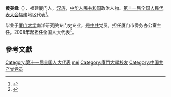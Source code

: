 '''黄美缘'''（{{bd|1953年||}}），福建厦门人，[[汉族|汉族]]，[[中华人民共和国|中华人民共和国]]政治人物、[[第十一届全国人民代表大会|第十一届全国人民代表大会]]福建地区代表<ref>{{cite web|author=新华网|title=第十一届全国人大代表|url=http://news.xinhuanet.com/ziliao/2008-03/03/content_7708230.htm?node=36628|publisher=新华网|accessdate=2014-01-07|archive-date=2014-01-10|archive-url=https://web.archive.org/web/20140110211415/http://news.xinhuanet.com/ziliao/2008-03/03/content_7708230.htm?node=36628|dead-url=no}}</ref>。

毕业于[[厦门大学|厦门大学]]南洋研究院专门史专业，是[[中共|中共]]党员。担任厦门市侨务办公室主任。2008年起担任全国人大代表<ref>{{cite news|title=全国人大代表信息-黄美缘|url=http://210.82.31.1:8084/delegate/viewDelegate.action?dbid=111109|accessdate=2013-04-05|newspaper=全国人大网|archive-url=https://web.archive.org/web/20140407055815/http://www.npc.gov.cn/delegate/viewDelegate.action?dbid=111109|archive-date=2014-04-07|dead-url=yes}}</ref>。

==參考文獻==
{{reflist}}

{{DEFAULTSORT:huang meiyuan}}
[[Category:第十一届全国人大代表|Category:第十一届全国人大代表]]
[[Category:黃姓|mei]]
[[Category:廈門大學校友|Category:廈門大學校友]]
[[Category:中国共产党党员|Category:中国共产党党员]]
